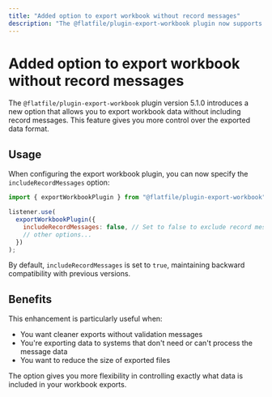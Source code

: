 ```yaml
---
title: "Added option to export workbook without record messages"
description: "The @flatfile/plugin-export-workbook plugin now supports exporting workbooks without including record messages."
---
```


# Added option to export workbook without record messages

The `@flatfile/plugin-export-workbook` plugin version 5.1.0 introduces a new option that allows you to export workbook data without including record messages. This feature gives you more control over the exported data format.

## Usage

When configuring the export workbook plugin, you can now specify the `includeRecordMessages` option:

```javascript
import { exportWorkbookPlugin } from "@flatfile/plugin-export-workbook";

listener.use(
  exportWorkbookPlugin({
    includeRecordMessages: false, // Set to false to exclude record messages
    // other options...
  })
);
```

By default, `includeRecordMessages` is set to `true`, maintaining backward compatibility with previous versions.

## Benefits

This enhancement is particularly useful when:

- You want cleaner exports without validation messages
- You're exporting data to systems that don't need or can't process the message data
- You want to reduce the size of exported files

The option gives you more flexibility in controlling exactly what data is included in your workbook exports.